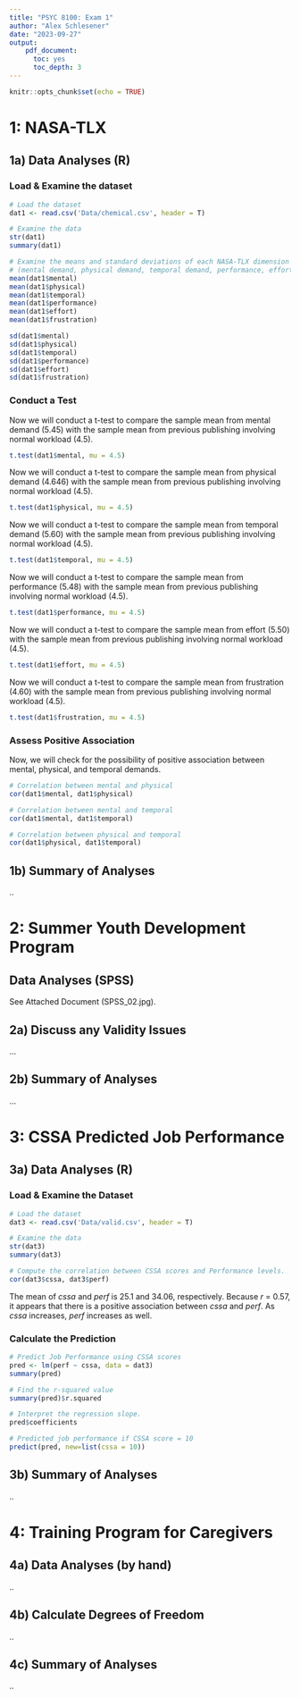 ```yaml
---
title: "PSYC 8100: Exam 1"
author: "Alex Schlesener"
date: "2023-09-27"
output:
    pdf_document:
      toc: yes
      toc_depth: 3
---
```


```r
knitr::opts_chunk$set(echo = TRUE)
```

# 1: NASA-TLX
## 1a) Data Analyses (R)
### Load & Examine the dataset
```r
# Load the dataset
dat1 <- read.csv('Data/chemical.csv', header = T)

# Examine the data
str(dat1)
summary(dat1)

# Examine the means and standard deviations of each NASA-TLX dimension 
# (mental demand, physical demand, temporal demand, performance, effort, and frustration)
mean(dat1$mental)
mean(dat1$physical)
mean(dat1$temporal)
mean(dat1$performance)
mean(dat1$effort)
mean(dat1$frustration)

sd(dat1$mental)
sd(dat1$physical)
sd(dat1$temporal)
sd(dat1$performance)
sd(dat1$effort)
sd(dat1$frustration)
```
### Conduct a Test
Now we will conduct a t-test to compare the sample mean from mental demand (5.45) with the sample mean from previous publishing involving normal
workload (4.5).
```r
t.test(dat1$mental, mu = 4.5)
```
Now we will conduct a t-test to compare the sample mean from physical demand (4.646) with the sample mean from previous publishing involving normal
workload (4.5).
```r
t.test(dat1$physical, mu = 4.5)
```

Now we will conduct a t-test to compare the sample mean from temporal demand (5.60) with the sample mean from previous publishing involving normal
workload (4.5).
```r
t.test(dat1$temporal, mu = 4.5)
```

Now we will conduct a t-test to compare the sample mean from performance (5.48) with the sample mean from previous publishing involving normal
workload (4.5).
```r
t.test(dat1$performance, mu = 4.5)
```

Now we will conduct a t-test to compare the sample mean from effort (5.50) with the sample mean from previous publishing involving normal
workload (4.5).
```r
t.test(dat1$effort, mu = 4.5)
```

Now we will conduct a t-test to compare the sample mean from frustration (4.60) with the sample mean from previous publishing involving normal
workload (4.5).
```r
t.test(dat1$frustration, mu = 4.5)
```

### Assess Positive Association
Now, we will check for the possibility of positive association between mental, physical, and temporal demands.

```r
# Correlation between mental and physical
cor(dat1$mental, dat1$physical)

# Correlation between mental and temporal
cor(dat1$mental, dat1$temporal)

# Correlation between physical and temporal
cor(dat1$physical, dat1$temporal)
```

## 1b) Summary of Analyses
..

# 2: Summer Youth Development Program
## Data Analyses (SPSS)
See Attached Document (SPSS_02.jpg).

## 2a) Discuss any Validity Issues
...

## 2b) Summary of Analyses
...

# 3: CSSA Predicted Job Performance
## 3a) Data Analyses (R)
### Load & Examine the Dataset
```r
# Load the dataset
dat3 <- read.csv('Data/valid.csv', header = T)

# Examine the data
str(dat3)
summary(dat3)

# Compute the correlation between CSSA scores and Performance levels.
cor(dat3$cssa, dat3$perf)

```
The mean of *cssa* and *perf* is 25.1 and 34.06, respectively. Because *r* = 0.57, it appears that there is a positive association between *cssa* and *perf*. As *cssa* increases, *perf* increases as well. 

### Calculate the Prediction

```r
# Predict Job Performance using CSSA scores
pred <- lm(perf ~ cssa, data = dat3)
summary(pred)

# Find the r-squared value
summary(pred)$r.squared

# Interpret the regression slope.
pred$coefficients

# Predicted job performance if CSSA score = 10
predict(pred, new=list(cssa = 10))

```
## 3b) Summary of Analyses
..

# 4: Training Program for Caregivers
## 4a) Data Analyses (by hand)
..

## 4b) Calculate Degrees of Freedom
..

## 4c) Summary of Analyses
..
